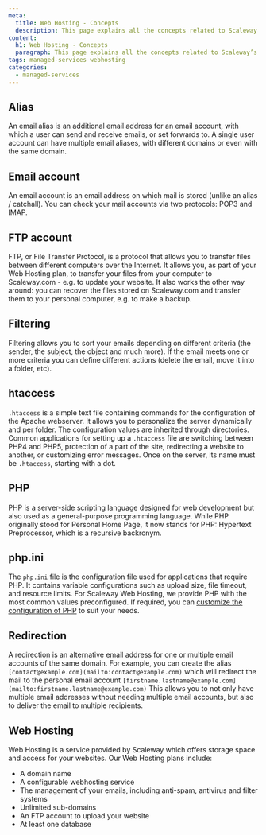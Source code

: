 ```yaml
---
meta:
  title: Web Hosting - Concepts
  description: This page explains all the concepts related to Scaleway’s Web Hosting service
content:
  h1: Web Hosting - Concepts
  paragraph: This page explains all the concepts related to Scaleway’s Web Hosting service
tags: managed-services webhosting
categories:
  - managed-services
---
```



<Concept opened>

## Alias

An email alias is an additional email address for an email account, with which a user can send and receive emails, or set forwards to. A single user account can have multiple email aliases, with different domains or even with the same domain.

</Concept>

<Concept opened>

## Email account

An email account is an email address on which mail is stored (unlike an alias / catchall). You can check your mail accounts via two protocols: POP3 and IMAP.

</Concept>

<Concept opened>

## FTP account

FTP, or File Transfer Protocol, is a protocol that allows you to transfer files between different computers over the Internet. It allows you, as part of your Web Hosting plan, to transfer your files from your computer to Scaleway.com - e.g. to update your website. It also works the other way around: you can recover the files stored on Scaleway.com and transfer them to your personal computer, e.g. to make a backup.

</Concept>

<Concept>

## Filtering

Filtering allows you to sort your emails depending on different criteria (the sender, the subject, the object and much more). If the email meets one or more criteria you can define different actions (delete the email, move it into a folder, etc).

</Concept>

<Concept>

## htaccess

`.htaccess` is a simple text file containing commands for the configuration of the Apache webserver. It allows you to personalize the server dynamically and per folder. The configuration values are inherited through directories. Common applications for setting up a `.htaccess` file are switching between PHP4 and PHP5, protection of a part of the site, redirecting a website to another, or customizing error messages. Once on the server, its name must be `.htaccess`, starting with a dot.

</Concept>

<Concept>

## PHP

PHP is a server-side scripting language designed for web development but also used as a general-purpose programming language. While PHP originally stood for Personal Home Page, it now stands for PHP: Hypertext Preprocessor, which is a recursive backronym. 

</Concept>

<Concept>

## php.ini

The `php.ini` file is the configuration file used for applications that require PHP. It contains variable configurations such as upload size, file timeout, and resource limits. For Scaleway Web Hosting, we provide PHP with the most common values preconfigured. If required, you can [customize the configuration of PHP](/webhosting/classic/how-to/configure-php/) to suit your needs.

</Concept>

<Concept>

## Redirection

A redirection is an alternative email address for one or multiple email accounts of the same domain. For example, you can create the alias `[contact@example.com](mailto:contact@example.com)` which will redirect the mail to the personal email account `[firstname.lastname@example.com](mailto:firstname.lastname@example.com)`
This allows you to not only have multiple email addresses without needing multiple email accounts, but also to deliver the email to multiple recipients.

</Concept>

<Concept>

## Web Hosting

Web Hosting is a service provided by Scaleway which offers storage space and access for your websites. Our Web Hosting plans include:

- A domain name
- A configurable webhosting service
- The management of your emails, including anti-spam, antivirus and filter systems
- Unlimited sub-domains
- An FTP account to upload your website
- At least one database

</Concept>
